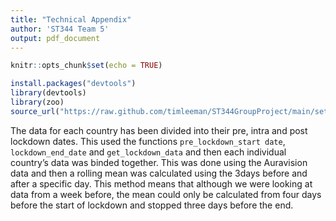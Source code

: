 ```yaml
---
title: "Technical Appendix"
author: 'ST344 Team 5'
output: pdf_document
---
```


```r
knitr::opts_chunk$set(echo = TRUE)
```


```r
install.packages("devtools")
library(devtools)
library(zoo)
source_url("https://raw.github.com/timleeman/ST344GroupProject/main/setup.R")
```
The data for each country has been divided into their pre, intra and post lockdown dates. This used the functions `pre_lockdown_start date`, `lockdown_end_date` and `get_lockdown_data` and then each individual country's data was binded together. This was done using the Auravision data and then a rolling mean was calculated 
using the 3days before and after a specific day. This method means that although we were looking at data from a week before, the mean could only be calculated from four days before the start of lockdown and stopped three days before the end.
